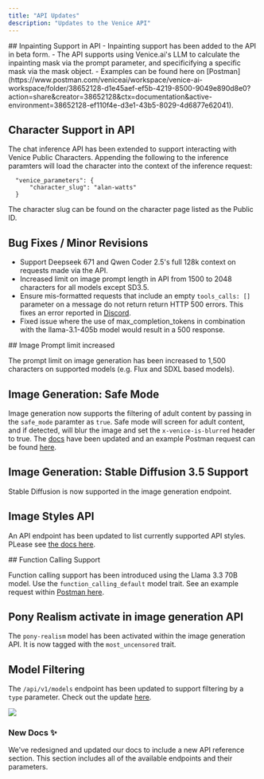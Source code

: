 ```yaml
---
title: "API Updates"
description: "Updates to the Venice API"
---
```


<Update label="February, 2025">
  ## Inpainting Support in API
  - Inpainting support has been added to the API in beta form.
  - The API supports using Venice.ai's LLM to calculate the inpainting mask via the prompt parameter, and specificifying a specific mask via the mask object.
  - Examples can be found here on [Postman](https://www.postman.com/veniceai/workspace/venice-ai-workspace/folder/38652128-d1e45aef-ef5b-4219-8500-9049e890d8e0?action=share&creator=38652128&ctx=documentation&active-environment=38652128-ef110f4e-d3e1-43b5-8029-4d6877e62041).

  ## Character Support in API

  The chat inference API has been extended to support interacting with Venice Public Characters. Appending the following to the inference paramters will load the character into the context of the inference request:

  ```
    "venice_parameters": {
        "character_slug": "alan-watts"
    }
  ```

  The character slug can be found on the character page listed as the Public ID.

  ## Bug Fixes / Minor Revisions
  - Support Deepseek 671 and Qwen Coder 2.5's full 128k context on requests made via the API.
  - Increased limit on image prompt length in API from 1500 to 2048 characters for all models except SD3.5.
  - Ensure mis-formatted requests that include an empty `tools_calls: []` parameter on a message do not return return HTTP 500 errors. This fixes an error reported in [Discord](https://discord.com/channels/1318981892061794375/1319699997108736084/1336161677040812135).
  - Fixed issue where the use of max_completion_tokens in combination with the llama-3.1-405b model would result in a 500 response.


</Update>

<Update label="January, 2025">
  ## Image Prompt limit increased

  The prompt limit on image generation has been increased to 1,500 characters on supported models (e.g. Flux and SDXL based models).

  ## Image Generation: Safe Mode

  Image generation now supports the filtering of adult content by passing in the `safe_mode` paramter as `true`. Safe mode will screen for adult content, and if detected, will blur the image and set the `x-venice-is-blurred` header to true. The [docs](/api-reference/endpoint/image/generate) have been updated and an example Postman request can be found [here](https://www.postman.com/veniceai/workspace/venice-ai-workspace/request/38652128-5372f5a4-eb5f-4dcf-9c2f-3c24e01ec3b2?action=share\&source=copy-link\&creator=38652128\&active-environment=ef110f4e-d3e1-43b5-8029-4d6877e62041).

  ## Image Generation: Stable Diffusion 3.5 Support

  Stable Diffusion is now supported in the image generation endpoint.

  ## Image Styles API

  An API endpoint has been updated to list currently supported API styles. PLease see [the docs here](/api-reference/endpoint/image/styles).
</Update>

<Update label="December, 2024">
  ## Function Calling Support

  Function calling support has been introduced using the Llama 3.3 70B model. Use the `function_calling_default` model trait. See an example request within [Postman here](https://www.postman.com/veniceai/workspace/venice-ai-workspace/request/38652128-fe6332a4-7e7c-42e6-aa64-825c14f06876?action=share\&source=copy-link\&creator=38652128\&active-environment=ef110f4e-d3e1-43b5-8029-4d6877e62041).

  ## Pony Realism activate in image generation API

  The `pony-realism` model has been activated within the image generation API. It is now tagged with the `most_uncensored` trait.

  ## Model Filtering

  The `/api/v1/models` endpoint has been updated to support filtering by a `type` parameter. Check out the update [here](https://docs.venice.ai/api-reference/endpoint/models/list).
</Update>

<Update label="November, 2024">
  <Frame>
    <img src="/images/updates-docs.png" />
  </Frame>

  ### New Docs ✨

  We've redesigned and updated our docs to include a new API reference section. This section includes all of the available endpoints and their parameters.
</Update>
